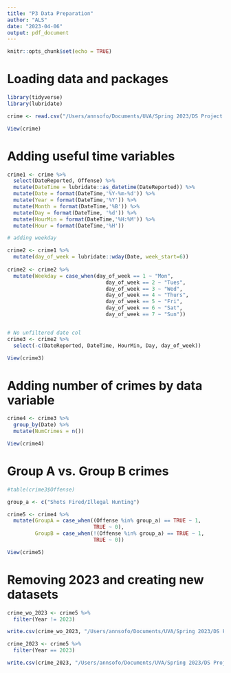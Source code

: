 ```yaml
---
title: "P3 Data Preparation"
author: "ALS"
date: "2023-04-06"
output: pdf_document
---
```


```r
knitr::opts_chunk$set(echo = TRUE)
```

# Loading data and packages
```r
library(tidyverse)
library(lubridate)

crime <- read.csv("/Users/annsofo/Documents/UVA/Spring 2023/DS Project Course/Project 3/Crime_Data.csv")

View(crime)
```

# Adding useful time variables
```r

crime1 <- crime %>%
  select(DateReported, Offense) %>%
  mutate(DateTime = lubridate::as_datetime(DateReported)) %>%
  mutate(Date = format(DateTime,'%Y-%m-%d')) %>%
  mutate(Year = format(DateTime,'%Y')) %>%
  mutate(Month = format(DateTime,'%B')) %>%
  mutate(Day = format(DateTime, '%d')) %>%
  mutate(HourMin = format(DateTime,'%H:%M')) %>%
  mutate(Hour = format(DateTime,'%H')) 

# adding weekday

crime2 <- crime1 %>%
  mutate(day_of_week = lubridate::wday(Date, week_start=6))
         
crime2 <- crime2 %>%
  mutate(Weekday = case_when(day_of_week == 1 ~ "Mon",
                                day_of_week == 2 ~ "Tues",
                                day_of_week == 3 ~ "Wed",
                                day_of_week == 4 ~ "Thurs",
                                day_of_week == 5 ~ "Fri",
                                day_of_week == 6 ~ "Sat",
                                day_of_week == 7 ~ "Sun"))


# No unfiltered date col
crime3 <- crime2 %>%
  select(-c(DateReported, DateTime, HourMin, Day, day_of_week))

View(crime3)

```

# Adding number of crimes by data variable
```r
crime4 <- crime3 %>%
  group_by(Date) %>%
  mutate(NumCrimes = n())

View(crime4)
```

# Group A vs. Group B crimes
```r
#table(crime3$Offense)

group_a <- c("Shots Fired/Illegal Hunting")

crime5 <- crime4 %>%
  mutate(GroupA = case_when((Offense %in% group_a) == TRUE ~ 1, 
                            TRUE ~ 0),
         GroupB = case_when(!(Offense %in% group_a) == TRUE ~ 1, 
                            TRUE ~ 0))

View(crime5)

```

# Removing 2023 and creating new datasets
```r

crime_wo_2023 <- crime5 %>%
  filter(Year != 2023)

write.csv(crime_wo_2023, "/Users/annsofo/Documents/UVA/Spring 2023/DS Project Course/Project 3/crime_wo_2023.csv")

crime_2023 <- crime5 %>%
  filter(Year == 2023)

write.csv(crime_2023, "/Users/annsofo/Documents/UVA/Spring 2023/DS Project Course/Project 3/crime_2023.csv")

```
